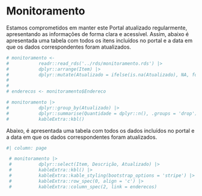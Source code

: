 # Monitoramento

Estamos comprometidos em manter este Portal atualizado regularmente, apresentando as informações de forma clara e acessível. Assim, abaixo é apresentada uma tabela com todos os itens incluídos no portal e a data em que os dados correspondentes foram atualizados.


```r

# monitoramento <-
#           readr::read_rds('../rds/monitoramento.rds') |> 
#           dplyr::arrange(Item) |> 
#           dplyr::mutate(Atualizado = ifelse(is.na(Atualizado), NA, format(Atualizado, '%d/%m/%Y')))
# 
# 
# enderecos <- monitoramento$Endereco


```



```r

# monitoramento |> 
#           dplyr::group_by(Atualizado) |> 
#           dplyr::summarise(Quantidade = dplyr::n(), .groups = 'drop') |> 
#           kableExtra::kbl()


```

Abaixo, é apresentada uma tabela com todos os dados incluídos no portal e a data em que os dados correspondentes foram atualizados.


```r
#| column: page

 # monitoramento |>
 #          dplyr::select(Item, Descrição, Atualizado) |>
 #          kableExtra::kbl() |>
 #          kableExtra::kable_styling(bootstrap_options = 'stripe') |>
 #          kableExtra::row_spec(0, align = 'c') |> 
 #          kableExtra::column_spec(2, link = enderecos)



```

